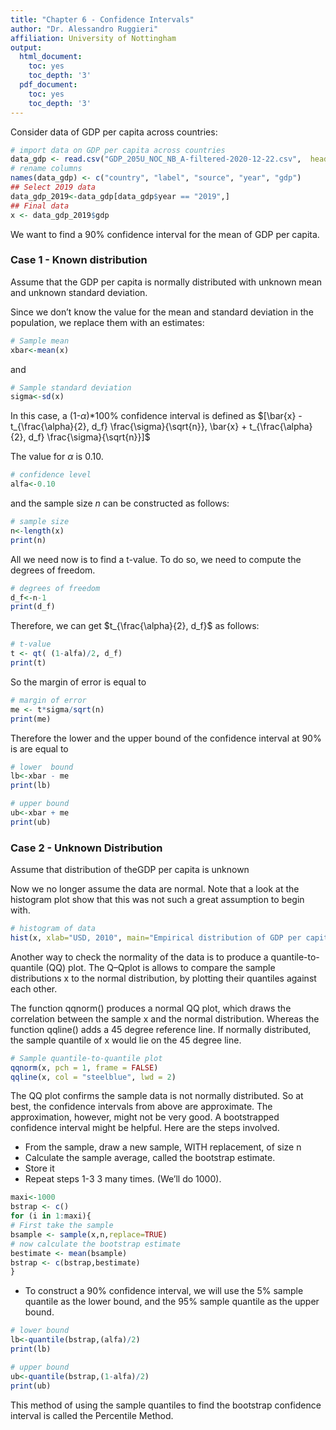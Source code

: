 ```yaml
---
title: "Chapter 6 - Confidence Intervals"
author: "Dr. Alessandro Ruggieri"
affiliation: University of Nottingham
output:
  html_document:
    toc: yes
    toc_depth: '3'
  pdf_document:
    toc: yes
    toc_depth: '3'
---
```



Consider data of GDP per capita across countries:
```r
# import data on GDP per capita across countries
data_gdp <- read.csv("GDP_205U_NOC_NB_A-filtered-2020-12-22.csv",  header = TRUE)
# rename columns
names(data_gdp) <- c("country", "label", "source", "year", "gdp")
## Select 2019 data
data_gdp_2019<-data_gdp[data_gdp$year == "2019",]
## Final data
x <- data_gdp_2019$gdp
```

We want to find a 90% confidence interval for the mean of GDP per capita.

### Case 1 - Known distribution 
Assume that the GDP per capita is normally distributed with unknown mean and unknown standard deviation.

Since we don't know the value for the mean and standard deviation in the population, we replace them with an estimates:

```r
# Sample mean
xbar<-mean(x)
```
and
```r
# Sample standard deviation
sigma<-sd(x)
```

In this case, a (1-$\alpha$)*100% confidence interval is defined as 
$[\bar{x} - t_{\frac{\alpha}{2}, d_f} \frac{\sigma}{\sqrt{n}}, \bar{x} + t_{\frac{\alpha}{2}, d_f} \frac{\sigma}{\sqrt{n}}]$ 

The value for $\alpha$ is 0.10. 
```r
# confidence level
alfa<-0.10
```

and the sample size $n$ can be constructed as follows:
```r
# sample size
n<-length(x)
print(n)
```

All we need now is to find a t-value. To do so, we need to compute the degrees of freedom.

```r
# degrees of freedom
d_f<-n-1
print(d_f)
```

Therefore, we can get $t_{\frac{\alpha}{2}, d_f}$ as follows:
```r
# t-value
t <- qt( (1-alfa)/2, d_f)
print(t)
```

So the margin of error is equal to
```r
# margin of error
me <- t*sigma/sqrt(n)
print(me)
```

Therefore the lower and the upper bound of the confidence interval at 90% is are equal to
```r
# lower  bound
lb<-xbar - me
print(lb)
```

```r
# upper bound
ub<-xbar + me
print(ub)
```

### Case 2 - Unknown Distribution
Assume that distribution of theGDP per capita is unknown

Now we no longer assume the data are normal. Note that a look at the histogram plot show that this was not such a great assumption to begin with.

```r
# histogram of data
hist(x, xlab="USD, 2010", main="Empirical distribution of GDP per capita in 2019")
```

Another way to check the normality of the data is to produce a quantile-to-quantile (QQ) plot. The Q–Qplot is allows to compare the sample distributions x to the normal distribution, by plotting their quantiles against each other.

The function qqnorm() produces a normal QQ plot, which draws the correlation between the sample x and the normal distribution. Whereas the function qqline() adds a 45 degree reference line. If normally distributed, the sample quantile of x would lie on the 45 degree line.


```r
# Sample quantile-to-quantile plot
qqnorm(x, pch = 1, frame = FALSE)
qqline(x, col = "steelblue", lwd = 2)
```

The QQ plot confirms the sample data is not normally distributed. So at best, the confidence intervals from above are approximate. The approximation, however,
might not be very good. A bootstrapped confidence interval might be helpful. Here are the steps involved.

- From the sample,  draw a new sample, WITH replacement, of size n
- Calculate the sample average, called the bootstrap estimate.
- Store it
- Repeat steps 1-3 3 many times. (We’ll do 1000).

```r
maxi<-1000
bstrap <- c()
for (i in 1:maxi){
# First take the sample
bsample <- sample(x,n,replace=TRUE)
# now calculate the bootstrap estimate
bestimate <- mean(bsample)
bstrap <- c(bstrap,bestimate)
}
```


- To construct a 90% confidence interval, we will use the 5% sample quantile as the lower bound, and the 95% sample quantile as the upper bound.

```r
# lower bound
lb<-quantile(bstrap,(alfa)/2)
print(lb)
```


```r
# upper bound
ub<-quantile(bstrap,(1-alfa)/2)
print(ub)
```

This method of using the sample quantiles to find the bootstrap confidence interval is called the Percentile Method.